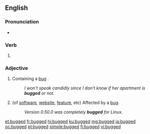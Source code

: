 ==English==

===Pronunciation===
* {{IPA|/bʌɡd/|lang=en}}

===Verb===
{{head|en|verb form}}

# {{en-past of|bug}}

===Adjective===
{{en-adj}}

# {{lb|en|on one's person|or|of a phoneline, dwelling, room, etc.}} Containing a [[bug]] {{gloss|interceptive listening device}}.
#: ''I won't speak candidly since I don't know if her apartment is '''bugged''' or not.'' 
# (of [[software]], [[website]], [[feature]], etc) Affected by a [[bug]].
#: ''Version 0.50.0 was completely '''bugged''' for Linux.''

[[et:bugged]]
[[fr:bugged]]
[[hi:bugged]]
[[ku:bugged]]
[[mg:bugged]]
[[ja:bugged]]
[[oc:bugged]]
[[pt:bugged]]
[[simple:bugged]]
[[fi:bugged]]
[[vi:bugged]]